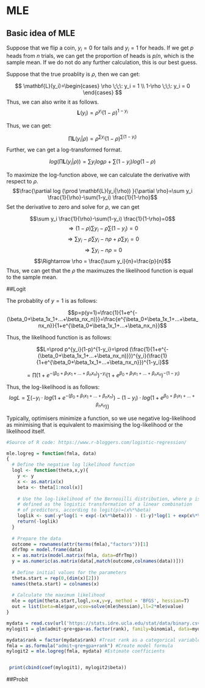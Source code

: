 # MLE {#intro}

## Basic idea of MLE

Suppose that we flip a coin, $y_i=0$ for tails and $y_i=1$ for heads. If we get $p$ heads from $n$ trials, we can get the proportion of heads is $p/n$, which is the sample mean. If we do not do any further calculation, this is our best guess. 

Suppose that the true proablity is $\rho$, then we can get:

$$
\mathbf{L}(y_i)=\begin{cases} \rho \;\;\:   y_i = 1 \\ 1-\rho \;\;\:  y_i = 0 \end{cases}
$$
Thus, we can also write it as follows.
$$\mathbf{L}(y_i) = \rho^{y_i}(1-\rho)^{1-y_i}$$

Thus, we can get:

$$\prod \mathbf{L}(y_i|\rho)=\rho^{\sum y_i}(1-\rho)^{\sum(1-y_i)}$$
Further, we can get a log-transformed format.

$$log (\prod \mathbf{L}(y_i|\rho))=\sum y_i log \rho + \sum(1-y_i) log(1-\rho)$$

To maximize the log-function above, we can calculate the derivative with respect to $\rho$.
$$\frac{\partial log (\prod \mathbf{L}(y_i|\rho)) }{\partial \rho}=\sum y_i \frac{1}{\rho}-\sum(1-y_i) \frac{1}{1-\rho}$$
Set the derivative to zero and solve for $\rho$, we can get

$$\sum y_i \frac{1}{\rho}-\sum(1-y_i) \frac{1}{1-\rho}=0$$
$$\Rightarrow (1-\rho)\sum y_i - \rho \sum(1-y_i) =0$$
$$\Rightarrow \sum y_i-\rho\sum y_i - n\rho +\rho\sum y_i =0$$
$$\Rightarrow \sum y_i - n\rho  =0$$
$$\Rightarrow \rho  = \frac{\sum y_i}{n}=\frac{p}{n}$$
Thus, we can get that the $\rho$ the maximuzes the likelihood function is equal to the sample mean.

##Logit 

The probablity of $y=1$ is as follows:

$$p=p(y=1)=\frac{1}{1+e^{-(\beta_0+\beta_1x_1+...+\beta_nx_n)}}=\frac{e^{\beta_0+\beta_1x_1+...+\beta_nx_n}}{1+e^{\beta_0+\beta_1x_1+...+\beta_nx_n}}$$ 

Thus, the likelihood function is as follows:

$$L=\prod p^{y_i}(1-p)^{1-y_i}=\prod (\frac{1}{1+e^{-(\beta_0+\beta_1x_1+...+\beta_nx_n)}})^{y_i}(\frac{1}{1+e^{\beta_0+\beta_1x_1+...+\beta_nx_n}})^{1-y_i}$$

$$=\prod (1+e^{-(\beta_0+\beta_1x_1+...+\beta_nx_n)})^{-y_i}(1+e^{\beta_0+\beta_1x_1+...+\beta_nx_n})^{-(1-y_i)}$$


Thus, the log-likelihood is as follows:
$$logL=\sum (-y_i \cdot log(1+e^{-(\beta_0+\beta_1x_1+...+\beta_nx_n)})-(1-y_i)\cdot log(1+e^{\beta_0+\beta_1x_1+...+\beta_nx_n}))$$  


Typically, optimisers minimize a function, so we use negative log-likelihood as minimising that is equivalent to maximising the log-likelihood or the likelihood itself.


```r

#Source of R code: https://www.r-bloggers.com/logistic-regression/

mle.logreg = function(fmla, data)
{
  # Define the negative log likelihood function
  logl <- function(theta,x,y){
    y <- y
    x <- as.matrix(x)
    beta <- theta[1:ncol(x)]
    
    # Use the log-likelihood of the Bernouilli distribution, where p is
    # defined as the logistic transformation of a linear combination
    # of predictors, according to logit(p)=(x%*%beta)
    loglik <- sum(-y*log(1 + exp(-(x%*%beta))) - (1-y)*log(1 + exp(x%*%beta)))
    return(-loglik)
  }
  
  # Prepare the data
  outcome = rownames(attr(terms(fmla),"factors"))[1]
  dfrTmp = model.frame(data)
  x = as.matrix(model.matrix(fmla, data=dfrTmp))
  y = as.numeric(as.matrix(data[,match(outcome,colnames(data))]))
  
  # Define initial values for the parameters
  theta.start = rep(0,(dim(x)[2]))
  names(theta.start) = colnames(x)
  
  # Calculate the maximum likelihood
  mle = optim(theta.start,logl,x=x,y=y, method = 'BFGS', hessian=T)
  out = list(beta=mle$par,vcov=solve(mle$hessian),ll=2*mle$value)
}
```


```R
mydata = read.csv(url('https://stats.idre.ucla.edu/stat/data/binary.csv'))
mylogit1 = glm(admit~gre+gpa+as.factor(rank), family=binomial, data=mydata)

mydata$rank = factor(mydata$rank) #Treat rank as a categorical variable
fmla = as.formula("admit~gre+gpa+rank") #Create model formula
mylogit2 = mle.logreg(fmla, mydata) #Estimate coefficients


 print(cbind(coef(mylogit1), mylogit2$beta))
```

##Probit


